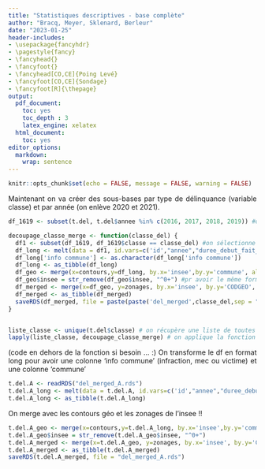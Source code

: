 ```yaml
---
title: "Statistiques descriptives - base complète"
author: "Bracq, Meyer, Sklenard, Berleur"
date: "2023-01-25"
header-includes:
- \usepackage{fancyhdr}
- \pagestyle{fancy}
- \fancyhead{}
- \fancyfoot{}
- \fancyhead[CO,CE]{Poing Levé}
- \fancyfoot[CO,CE]{Sondage}
- \fancyfoot[R]{\thepage}
output:
  pdf_document:
    toc: yes
    toc_depth : 3
    latex_engine: xelatex
  html_document:
    toc: yes
editor_options: 
  markdown: 
    wrap: sentence
---
```


```{=html}
<style>
body {
text-align: justify}
</style>
```

```r
knitr::opts_chunk$set(echo = FALSE, message = FALSE, warning = FALSE)

```


Maintenant on va créer des sous-bases par type de délinquance (variable classe) et par année (on enlève 2020 et 2021).


```r
df_1619 <- subset(t.del, t.del$annee %in% c(2016, 2017, 2018, 2019)) #on sélectionne les années

decoupage_classe_merge <- function(classe_del) {
  df1 <- subset(df_1619, df_1619$classe == classe_del) #on sélectionne un type de délinquance
  df_long <- melt(data = df1, id.vars=c('id',"annee","duree_debut_fait_date_enregistrement","classe","dept_serv"),variable.name='info commune', value.name='commune') # format wide to long
  df_long['info commune'] <- as.character(df_long['info commune'])
  df_long <- as_tibble(df_long)
  df_geo <- merge(x=contours,y=df_long, by.x='insee',by.y='commune', all.y=TRUE) #jointure avec les contours géo
  df_geo$insee = str_remove(df_geo$insee, "^0+") #pr avoir le même format que zonages
  df_merged <- merge(x=df_geo, y=zonages, by.x='insee', by.y='CODGEO', all.x=TRUE) #jointure avec les zonages insee
  df_merged <- as_tibble(df_merged)
  saveRDS(df_merged, file = paste(paste('del_merged',classe_del,sep = "_"),'rds',sep='.')) # on enregistre le sous df correspondant
}


liste_classe <- unique(t.del$classe) # on récupère une liste de toutes les classes de délinquance
lapply(liste_classe, decoupage_classe_merge) # on applique la fonction à chaque classe pour créer le df correspondant
```



(code en dehors de la fonction si besoin ... :)
On transforme le df en format long pour avoir une colonne 'info commune' (infraction, mec ou victime) et une colonne 'commune'
```r
t.del.A <- readRDS("del_merged_A.rds")
t.del.A_long <- melt(data = t.del.A, id.vars=c('id',"annee","duree_debut_fait_date_enregistrement","classe","dept_serv"),variable.name='info commune', value.name='commune')
t.del.A_long <- as_tibble(t.del.A_long)
```

On merge avec les contours géo et les zonages de l'insee !!
```r
t.del.A_geo <- merge(x=contours,y=t.del.A_long, by.x='insee',by.y='commune', all.y=TRUE)
t.del.A_geo$insee = str_remove(t.del.A_geo$insee, "^0+")
t.del.A_merged <- merge(x=t.del.A_geo, y=zonages, by.x='insee', by.y='CODGEO', all.x=TRUE)
t.del.A_merged <- as_tibble(t.del.A_merged)
saveRDS(t.del.A_merged, file = "del_merged_A.rds")

```

